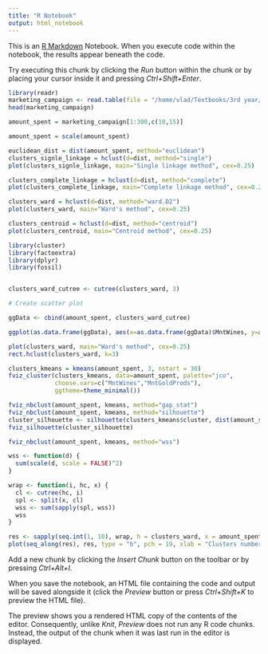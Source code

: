 ```yaml
---
title: "R Notebook"
output: html_notebook
---
```


This is an [R Markdown](http://rmarkdown.rstudio.com) Notebook. When you execute code within the notebook, the results appear beneath the code. 

Try executing this chunk by clicking the *Run* button within the chunk or by placing your cursor inside it and pressing *Ctrl+Shift+Enter*. 

```r
library(readr)
marketing_campaign <- read.table(file = "/home/vlad/Textbooks/3rd year/Data analysis/Labs/lab6/marketing_campaign.csv", sep = "\t", header = T)
head(marketing_campaign)
```
```r
amount_spent = marketing_campaign[1:300,c(10,15)]
```

```r
amount_spent = scale(amount_spent)
```

```r
euclidean_dist = dist(amount_spent, method="euclidean")
clusters_signle_linkage = hclust(d=dist, method="single")
plot(clusters_signle_linkage, main="Single linkage method", cex=0.25)
```
```r
clusters_complete_linkage = hclust(d=dist, method="complete")
plot(clusters_complete_linkage, main="Complete linkage method", cex=0.25)
```
```r
clusters_ward = hclust(d=dist, method="ward.D2")
plot(clusters_ward, main="Ward's method", cex=0.25)
```
```r
clusters_centroid = hclust(d=dist, method="centroid")
plot(clusters_centroid, main="Centroid method", cex=0.25)
```

```r
library(cluster)
library(factoextra)
library(dplyr)
library(fossil)


clusters_ward_cutree <- cutree(clusters_ward, 3)

# Create scatter plot

ggData <- cbind(amount_spent, clusters_ward_cutree)

ggplot(as.data.frame(ggData), aes(x=as.data.frame(ggData)$MntWines, y=as.data.frame(ggData)$MntGoldProds, color=clusters_ward_cutree)) + geom_point(size=2) + xlab(label = "Wine spending") + ylab(label="Gold products spending")

plot(clusters_ward, main="Ward's method", cex=0.25)
rect.hclust(clusters_ward, k=3)

```

```r
clusters_kmeans = kmeans(amount_spent, 3, nstart = 30)
fviz_cluster(clusters_kmeans, data=amount_spent, palette="jco",
             choose.vars=c("MntWines","MntGoldProds"),
             ggtheme=theme_minimal())

fviz_nbclust(amount_spent, kmeans, method="gap_stat")
fviz_nbclust(amount_spent, kmeans, method="silhouette")
cluster_silhouette <- silhouette(clusters_kmeans$cluster, dist(amount_spent))
fviz_silhouette(cluster_silhouette)
```
```r

fviz_nbclust(amount_spent, kmeans, method="wss")
```

```r
wss <- function(d) {
  sum(scale(d, scale = FALSE)^2)
}

wrap <- function(i, hc, x) {
  cl <- cutree(hc, i)
  spl <- split(x, cl)
  wss <- sum(sapply(spl, wss))
  wss
}

res <- sapply(seq.int(1, 10), wrap, h = clusters_ward, x = amount_spent)
plot(seq_along(res), res, type = "b", pch = 19, xlab = "Clusters number", ylab = "WSS")


```


Add a new chunk by clicking the *Insert Chunk* button on the toolbar or by pressing *Ctrl+Alt+I*.

When you save the notebook, an HTML file containing the code and output will be saved alongside it (click the *Preview* button or press *Ctrl+Shift+K* to preview the HTML file).

The preview shows you a rendered HTML copy of the contents of the editor. Consequently, unlike *Knit*, *Preview* does not run any R code chunks. Instead, the output of the chunk when it was last run in the editor is displayed.
